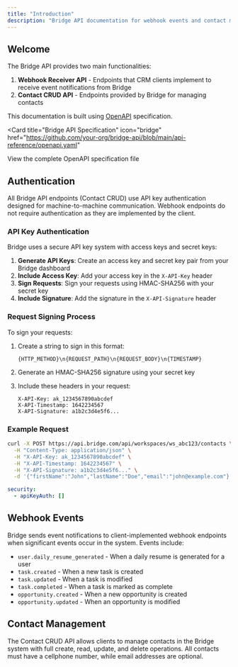 ```yaml
---
title: "Introduction"
description: "Bridge API documentation for webhook events and contact management"
---
```


## Welcome

The Bridge API provides two main functionalities:

1. **Webhook Receiver API** - Endpoints that CRM clients implement to receive event notifications from Bridge
2. **Contact CRUD API** - Endpoints provided by Bridge for managing contacts

This documentation is built using [OpenAPI](https://mintlify.com/docs/api-playground/openapi/setup) specification.

<Card
  title="Bridge API Specification"
  icon="bridge"
  href="https://github.com/your-org/bridge-api/blob/main/api-reference/openapi.yaml"
>
  View the complete OpenAPI specification file
</Card>

## Authentication

All Bridge API endpoints (Contact CRUD) use API key authentication designed for machine-to-machine communication. Webhook endpoints do not require authentication as they are implemented by the client.

### API Key Authentication

Bridge uses a secure API key system with access keys and secret keys:

1. **Generate API Keys**: Create an access key and secret key pair from your Bridge dashboard
2. **Include Access Key**: Add your access key in the `X-API-Key` header
3. **Sign Requests**: Sign your requests using HMAC-SHA256 with your secret key
4. **Include Signature**: Add the signature in the `X-API-Signature` header

### Request Signing Process

To sign your requests:

1. Create a string to sign in this format:

   ```
   {HTTP_METHOD}\n{REQUEST_PATH}\n{REQUEST_BODY}\n{TIMESTAMP}
   ```

2. Generate an HMAC-SHA256 signature using your secret key

3. Include these headers in your request:
   ```
   X-API-Key: ak_1234567890abcdef
   X-API-Timestamp: 1642234567
   X-API-Signature: a1b2c3d4e5f6...
   ```

### Example Request

```bash
curl -X POST https://api.bridge.com/api/workspaces/ws_abc123/contacts \
  -H "Content-Type: application/json" \
  -H "X-API-Key: ak_1234567890abcdef" \
  -H "X-API-Timestamp: 1642234567" \
  -H "X-API-Signature: a1b2c3d4e5f6..." \
  -d '{"firstName":"John","lastName":"Doe","email":"john@example.com"}'
```

```yaml
security:
  - apiKeyAuth: []
```

## Webhook Events

Bridge sends event notifications to client-implemented webhook endpoints when significant events occur in the system. Events include:

- `user.daily_resume_generated` - When a daily resume is generated for a user
- `task.created` - When a new task is created
- `task.updated` - When a task is modified
- `task.completed` - When a task is marked as complete
- `opportunity.created` - When a new opportunity is created
- `opportunity.updated` - When an opportunity is modified

## Contact Management

The Contact CRUD API allows clients to manage contacts in the Bridge system with full create, read, update, and delete operations. All contacts must have a cellphone number, while email addresses are optional.
